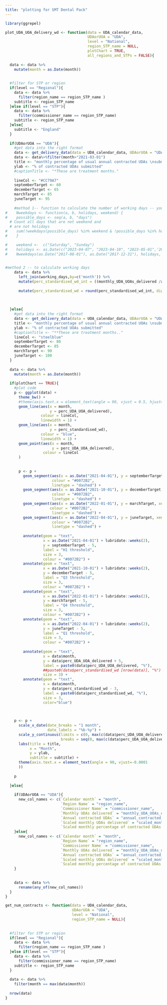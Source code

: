 ```yaml
---
title: "plotting for SMT Dental Pack"
---
```


```r

library(ggrepel)

```


```r

plot_UDA_UOA_delivery_wd <- function(data = UDA_calendar_data, 
                                     UDAorUOA = "UDA",
                                     level = "National",
                                     region_STP_name = NULL,
                                     plotChart = TRUE, 
                                     all_regions_and_STPs = FALSE){
  
  data <- data %>%
    mutate(month = as.Date(month))
 
  
  #filter for STP or region
  if(level == "Regional"){
    data <- data %>%
      filter(region_name == region_STP_name )
    subtitle <- region_STP_name
  }else if(level == "STP"){
    data <- data %>%
      filter(commissioner_name == region_STP_name)
    subtitle <- region_STP_name
  }else{
    subtitle <- "England"
  }
  
  if(UDAorUOA == "UDA"){
    #get data into the right format
    data <- get_delivery_data(data = UDA_calendar_data, UDAorUOA = "UDA", all_regions_and_STPs = F)
    data <- data%>%filter(month>"2021-03-01")
    title <- "monthly percentage of usual annual contracted UDAs \nsubmitted across all contracts* scaled up to 12 months**"
    ylab <- "% of contracted UDAs submitted"
    #captionTitle <- "*These are treatment months."
    
    lineCol <- "#CC79A7"
    septemberTarget <- 60
    decemberTarget <- 65
    marchTarget <- 85
    juneTarget <- 95
    
    #method 1-- function to calculate the number of working days -- you can use it if you want
#    Nweekdays <- function(a, b, holidays, weekend) { 
#    possible_days <- seq(a, b, "days")
  # Count all days that are not weekend and
  # are not holidays
#    sum(!weekdays(possible_days) %in% weekend & !possible_days %in% holidays)
#    }

#    weekend <-  c("Saturday", "Sunday")
#    holidays <- as.Date(c("2023-04-07", "2023-04-10", "2023-05-01",'2023-08-28', '2023-12-25','2023-12-26', '2024-01-01', '2024-03-29', '2024-04-01', '2024-05-06', '2024-08-26', '2024-12-25','2024-12-26','2025-01-01'))
#    Nweekdays(as.Date("2017-08-01"), as.Date("2017-12-31"), holidays, weekend)
    

#method 2 -- to calculate working days
    data <- data %>% 
      left_join(working_days,by=c('month')) %>% 
      mutate(perc_standardised_wd_int = ((monthly_UDA_UOAs_delivered /annual_contracted_UDA_UOA)/
                                                                                      (`no workdays`/`total workdays`)*100))%>% 
      mutate(perc_standardised_wd = round(perc_standardised_wd_int, digits = 0))
    
    
    
  }else{
    #get data into the right format
    data <- get_delivery_data(data = UOA_calendar_data, UDAorUOA = "UOA", all_regions_and_STPs = F)
    title <- "monthly percentage of usual annual contracted UOAs \nsubmitted across all contracts* scaled up to 12 months**"
    ylab <- "% of contracted UOAs submitted"
    #captionTitle <- "**These are treatment months.."
    lineCol <- "steelblue"
    septemberTarget <- 80
    decemberTarget <- 85
    marchTarget <- 90
    juneTarget <- 100
  }
  
  data <- data %>%
    mutate(month = as.Date(month))
  
  if(plotChart == TRUE){
    #plot code
    p <- ggplot(data) +
      theme_bw() +
      #theme(axis.text.x = element_text(angle = 90, vjust = 0.5, hjust=1)) +
      geom_line(aes(x = month,
                    y = perc_UDA_UOA_delivered),
                colour = lineCol,
                linewidth = 1) +
      geom_line(aes(x = month,
                    y = perc_standardised_wd),
                colour = "blue",
                linewidth = 1) +
      geom_point(aes(x = month,
                     y = perc_UDA_UOA_delivered),
                 colour = lineCol
      ) 
    
      
      p <- p +
        geom_segment(aes(x = as.Date("2021-04-01"), y = septemberTarget, xend = as.Date("2021-09-01"), yend = septemberTarget),
                     colour = "#0072B2",
                     linetype = "dashed") +
        geom_segment(aes(x = as.Date("2021-10-01"), y = decemberTarget, xend = as.Date("2021-12-01"), yend = decemberTarget),
                     colour = "#0072B2",
                     linetype = "dashed") +
        geom_segment(aes(x = as.Date("2022-01-01"), y = marchTarget, xend = as.Date("2022-03-01"), yend = marchTarget),
                    colour = "#0072B2",
                     linetype = "dashed") +
        geom_segment(aes(x = as.Date("2022-04-01"), y = juneTarget, xend = as.Date("2022-06-01"), yend = juneTarget),
                     colour = "#0072B2",
                     linetype = "dashed") +
        
        annotate(geom = "text",
                 x = as.Date("2021-04-01") + lubridate::weeks(2),
                 y = septemberTarget - 5,
                 label = "H1 threshold",
                 size = 3,
                 colour = "#0072B2") +
        annotate(geom = "text",
                 x = as.Date("2021-10-01") + lubridate::weeks(2),
                 y = decemberTarget - 5,
                 label = "Q3 threshold",
                 size = 3,
                 colour = "#0072B2") +
        annotate(geom = "text",
                 x = as.Date("2022-01-01") + lubridate::weeks(2),
                 y = marchTarget - 5,
                 label = "Q4 threshold",
                 size = 3,
                 colour = "#0072B2") +
        annotate(geom = "text",
                 x = as.Date("2022-04-01") + lubridate::weeks(2),
                 y = juneTarget - 5,
                 label = "Q1 threshold",
                 size = 3,
                 colour = "#0072B2") +
        
        annotate(geom = "text",
                 x = data$month,
                 y = data$perc_UDA_UOA_delivered + 5,
                 label = paste0(data$perc_UDA_UOA_delivered, "%"),
                 ##paste0(data$perc_standardised_wd [nrow(data)], "%")
                 size = 3) +
        annotate(geom = "text",
                 x = data$month,
                 y = data$perc_standardised_wd - 3,
                 label = paste0(data$perc_standardised_wd, "%"),
                 size = 3,
                 color="blue")
      

    
    p <- p +
      scale_x_date(date_breaks = "1 month",
                   date_labels = "%b-%y") +
      scale_y_continuous(limits = c(0, max(c(data$perc_UDA_UOA_delivered, 95), na.rm = T) + 5),
                         breaks = seq(0, max(c(data$perc_UDA_UOA_delivered, 95), na.rm = T) + 5, 10)) +
      labs(title = title,
           x = "Month",
           y = ylab,
           subtitle = subtitle) +
      theme(axis.text.x = element_text(angle = 90, vjust=-0.0001
      ))
    
    p
    
  }else{
    
    if(UDAorUOA == "UDA"){
      new_col_names <- c(`Calendar month` = "month",
                         `Region Name` = "region_name",
                         `Commissioner Name` = "commissioner_name",
                         `Monthly UDAs delivered` = "monthly_UDA_UOAs_delivered",
                         `Annual contracted UDAs` = "annual_contracted_UDA_UOA",
                         `Scaled monthly UDAs delivered` = "scaled_monthly_UDA_UOAs_delivered",
                         `Scaled monthly percentage of contracted UDAs delivered` = "perc_UDA_UOA_delivered")
    }else{
      new_col_names <- c(`Calendar month` = "month",
                         `Region Name` = "region_name",
                         `Commissioner Name` = "commissioner_name",
                         `Monthly UOAs delivered` = "monthly_UDA_UOAs_delivered",
                         `Annual contracted UOAs` = "annual_contracted_UDA_UOA",
                         `Scaled monthly UOAs delivered` = "scaled_monthly_UDA_UOAs_delivered",
                         `Scaled monthly percentage of contracted UOAs delivered` = "perc_UDA_UOA_delivered")
    }
    
    
    data <- data %>%
      rename(any_of(new_col_names))
  }
}

```

```r

get_num_contracts <- function(data = UDA_calendar_data,
                              UDAorUOA = "UDA",
                              level = "National",
                              region_STP_name = NULL){
  
  
  #filter for STP or region
  if(level == "Regional"){
    data <- data %>% 
      filter(region_name == region_STP_name )
  }else if(level == "STP"){
    data <- data %>% 
      filter(commissioner_name == region_STP_name)
    subtitle <- region_STP_name
  }
  
  data <- data %>%
    filter(month == max(data$month))
  
  nrow(data)
}


```

